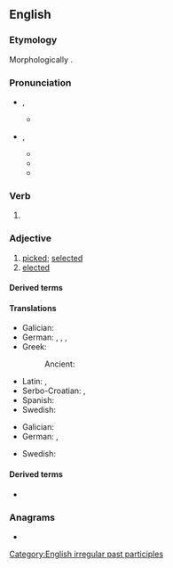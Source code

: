 {{also|Chosen|Chōsen|chōsen}}
==English==

===Etymology===
Morphologically {{suffix|en|chose|n}}.

===Pronunciation===
* {{a|RP}} {{enPR|chōz'ən}}, {{IPA|en|/ˈt͡ʃəʊ.zən/}}
** {{rhymes|en|əʊzən|s=2}}
* {{a|GA}} {{enPR|chōz'ən}}, {{IPA|en|/ˈt͡ʃoʊ.zən/}}
** {{audio|en|En-us-chosen.ogg|audio}}
** {{audio|en|LL-Q1860 (eng)-Semperosculto-chosen.wav|audio}}
** {{rhymes|en|oʊzən|s=2}}

===Verb===
{{head|en|verb form}}

# {{inflection of|en|choose||past|part}}

===Adjective===
{{en-adj}}

# [[picked]]; [[selected]]
# [[elected]]

====Derived terms====
{{der2|en|chosen instrument|chosen-ciphertext attack|chosen-plaintext attack|the chosen one}}

====Translations====
{{trans-top|picked}}
* Galician: {{t|gl|escolleito}}
* German: {{t+|de|gewählt}}, {{t+|de|ausgewählt}}, {{t+|de|ausgesucht}}, {{t+|de|erwählt}}
* Greek:
*: Ancient: {{t|grc|ἐκλεκτός}}
{{trans-mid}}
* Latin: {{t|la|ēlectus}}, {{t|la|optīvus}}
* Serbo-Croatian: {{t+|sh|izabran}}, {{t+|sh|odabran}}
* Spanish: {{t+|es|escogido}}
* Swedish: {{t+|sv|vald}}
{{trans-bottom}}

{{trans-top|elected}}
* Galician: {{t|gl|electo}}
* German: {{t+|de|gewählt}}, {{t+|de|erwählt}}
{{trans-mid}}
* Swedish: {{t+|sv|vald}}
{{trans-bottom}}

====Derived terms====
* {{l|en|chosenness}}

===Anagrams===
* {{anagrams|en|a=cehnos|Cheons|Schoen|chones|cohens|enochs}}

[[Category:English irregular past participles]]